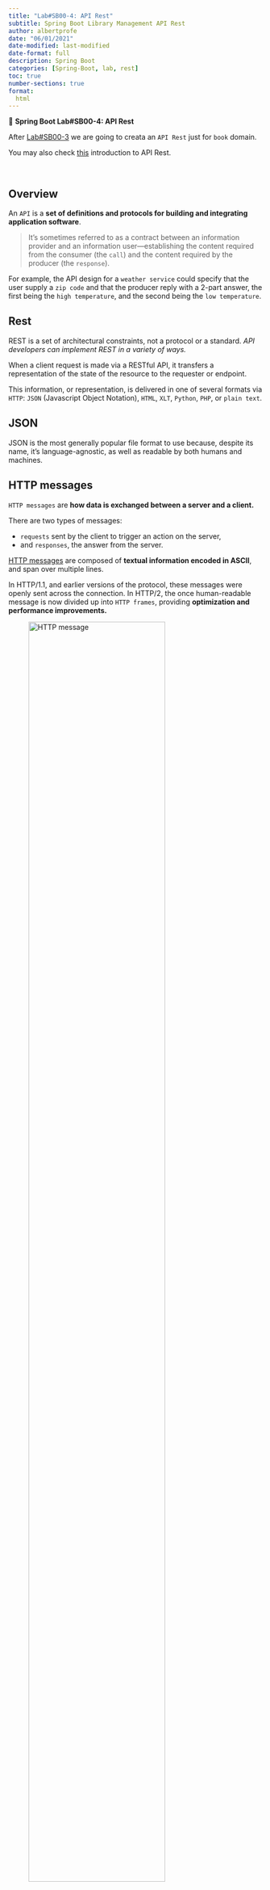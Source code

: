 ```yaml
---
title: "Lab#SB00-4: API Rest"
subtitle: Spring Boot Library Management API Rest
author: albertprofe
date: "06/01/2021"
date-modified: last-modified
date-format: full
description: Spring Boot
categories: [Spring-Boot, lab, rest]
toc: true
number-sections: true
format:
  html
---
```


::: {.labs}
📘 **Spring Boot Lab#SB00-4: API Rest**

After [Lab#SB00-3](/springboot/sblab0-3.qmd) we are going to creata an `API Rest` just for `book` domain.

You may also check [this](/markup/markup-quarto-api-rest.qmd) introduction to API Rest.
:::

</br>

## Overview

An `API` is a **set of definitions and protocols for building and integrating application software**.

> It’s sometimes referred to as a contract between an information provider and an information user—establishing the content required from the consumer (the `call`) and the content required by the producer (the `response`).

::: {.column-margin}
For example, the API design for a `weather service` could specify that the user supply a `zip code` and that the producer reply with a 2-part answer, the first being the `high temperature`, and the second being the `low temperature`.
:::

::: {.callout-note}
## Rest
REST is a set of architectural constraints, not a protocol or a standard. *API developers can implement REST in a variety of ways.*
:::

When a client request is made via a RESTful API, it transfers a representation of the state of the resource to the requester or endpoint.

This information, or representation, is delivered in one of several formats via `HTTP`: `JSON` (Javascript Object Notation), `HTML`, `XLT`, `Python`, `PHP`, or `plain text`. 

::: {.callout-note}
## JSON
JSON is the most generally popular file format to use because, despite its name, it’s language-agnostic, as well as readable by both humans and machines.
:::

## HTTP messages

`HTTP messages` are **how data is exchanged between a server and a client.**

There are two types of messages:

- `requests` sent by the client to trigger an action on the server,
- and `responses`, the answer from the server.

[HTTP messages](https://developer.mozilla.org/en-US/docs/Web/HTTP/Messages){.external} are composed of **textual information encoded in ASCII**, and span over multiple lines. 

::: {.column-margin}
In HTTP/1.1, and earlier versions of the protocol, these messages were openly sent across the connection. In HTTP/2, the once human-readable message is now divided up into `HTTP frames`, providing **optimization and performance improvements.**
:::

![HTTP message](/images/springboot/httpmsg2.png){width="80%"}

HTTP `requests`, and `responses`, share similar structure and are composed of:

1. **A start-line describing the requests to be implemented,** or its status of whether successful or a failure. This start-line is always a single line.
2. **An optional set of HTTP headers specifying the request,** or describing the body included in the message.
3. A blank line indicating all meta-information for the request has been sent.
4. **An optional body containing data associated with the request** (like content of an HTML form), or the document associated with a response. The presence of the body and its size is specified by the start-line and HTTP headers.

## HTTP status messages

- [HTTP status messages](https://www.w3schools.com/tags/ref_httpmessages.asp){.external}

![HTTP status messages poster](/images/springboot/httpstatus.png){width="40%"}

[Source-status-code-poster by Steve Schoger](https://www.steveschoger.com/status-code-poster/){.external}

## Library Management base project


- [Library Management 0.7](https://github.com/AlbertProfe/CifoJava2023/tree/4a2599405941d32bdf5431cde70a8052c845588e/LibraryManagement){.external}

## Folder-tree project

![Library Management](/images/springboot/LibraryManagement-apirest.png){width="40%"}


## API Rest `book`

Reference: 

- [Building a RESTful Web Service](https://spring.io/guides/gs/rest-service/){.external}
- [What is JSON](https://www.w3schools.com/whatis/whatis_json.asp){.external}
- [Library1 Rest Controller Book](https://github.com/AlbertProfe/cifojava2022-3/blob/master/library1/src/main/java/io/company/library/LibraryRestController.java){.external}
- [What is a REST API?](https://www.redhat.com/en/topics/api/what-is-a-rest-api){.external}

::: {.callout-note}
## @RestController Annotation
This **annotation** is used at the class level and allows the class to handle the requests made by the client. The RestController allows to handle all REST APIs such as GET, POST, Delete, and PUT requests. 
:::

We define a REST controller using the `@RestController` and @`RequestMapping `annotations. The controller handles requests related to books under the base path `"/api/book"`.

The `BookRestController` class has a dependency on the `BookService` class, which is automatically injected using the `@Autowired` annotation.

The controller has a `GET` method mapped to the `"/books"` path, which retrieves all the books using the `bookService.getAllBooks()` method and returns them as a `HashMap` with String keys and `Book` values.

::: {.column-margin}
This method can be accessed through a web browser or another client, and it will return the response in a format such as JSON or XML.
:::

```java
package com.example.myFirstSpring.restcontroller;

import com.example.myFirstSpring.model.Book;
import com.example.myFirstSpring.service.BookService;
import org.springframework.beans.factory.annotation.Autowired;
import org.springframework.web.bind.annotation.GetMapping;
import org.springframework.web.bind.annotation.RequestMapping;
import org.springframework.web.bind.annotation.RestController;
import java.util.HashMap;

@RestController
@RequestMapping("/api/book")
public class BookRestController {

    @Autowired
    BookService bookService;

    @GetMapping ("/books")
    public HashMap<String, Book> getAllBooks(){

      return bookService.getAllBooks();


    }
}
```

## Postman

[Postman](https://www.postman.com/){.external} is a p**opular API development tool used by developers to test, design, and document APIs**.

With `Postman`, developers **can send requests to APIs and receive responses**, allowing them to check the functionality of the API and identify any issues that need to be fixed.

Postman also allows developers to create collections of requests and to collaborate with other developers by sharing these collections.

### Install Postman in Linux Mint

``` terminal

$ sudo rm /etc/apt/preferences.d/nosnap.pref
$ sudo apt update
$ sudo apt install snapd
$ sudo snap install postman


```

**endpoint**: `http://localhost:8086/api/book/books`

![Postman](/images/springboot/postman.png){width="40%"}

## Swagger

[Swagger](https://swagger.io/){.external}, on the other hand, **is an open-source framework for designing and documenting APIs.**

With `Swagger`, developers **can create an API specification that defines the endpoints, parameters, and responses of an API.** 

This specification **can then be used to generate documentation, client libraries, and server stubs in multiple programming languages.**

`Swagger` also includes a user interface called Swagger UI, which allows developers to interact with an API and explore its endpoints and responses.

### Add `Swagger` to Spring

Add `Swagger` to project, [swagger web](https://swagger.io/tools/swaggerhub/) and **refactor**:

1. [URL swagger](http://localhost:8080/swagger-ui.html) : 
   
> `http://localhost:8080/swagger-ui.html`
   
2. Java Version and dependencies 

``` c
  <properties>
              <java.version>11</java.version>
  </properties>
```
Dependencies:

``` c
  <!-- https://mvnrepository.com/artifact/io.springfox/springfox-swagger2 -->
    <dependency>
          <groupId>io.springfox</groupId>
          <artifactId>springfox-swagger2</artifactId>
          <version>2.9.2</version>
  </dependency>

  <!-- https://mvnrepository.com/artifact/io.springfox/springfox-swagger-ui -->
  <dependency>
        <groupId>io.springfox</groupId>
        <artifactId>springfox-swagger-ui</artifactId>
        <version>2.9.2</version>
  </dependency>
```

3. Annotation:
   
> @EnableSwagger2 in Main

4. application.properties:

> spring.mvc.pathmatch.matching-strategy=ant-path-matcher

5. java class config:
   
``` java
import org.springframework.context.annotation.Bean;
import org.springframework.context.annotation.Configuration;
import springfox.documentation.builders.PathSelectors;
import springfox.documentation.builders.RequestHandlerSelectors;
import springfox.documentation.spi.DocumentationType;
import springfox.documentation.spring.web.plugins.Docket;
import springfox.documentation.swagger2.annotations.EnableSwagger2;

@EnableSwagger2
@Configuration
public class SpringFoxConfig {

    @Bean
    public Docket api() {
        return new Docket(DocumentationType.SWAGGER_2)
                .select()
                .apis(RequestHandlerSelectors
                .any())
                .paths(PathSelectors
                .any())
                .build();
    }
}
```


## Versions

**endpoint**: `http://localhost:8090/api/book/books`

| Code Version | Commit | Folder-Tree | Screeshoots |
| -- | -- | -- | -- |
| [Library Management Rest 0.0](https://github.com/AlbertProfe/CifoJava2023/tree/de0b6481a5440b6f0b61b36801676bf02409a402/LibraryManagementRest){.external}  | create project pom and refactoring, CRUD: [read](https://github.com/AlbertProfe/CifoJava2023/blob/de0b6481a5440b6f0b61b36801676bf02409a402/LibraryManagementRest/src/main/java/com/example/myFirstSpring/restcontroller/BookRestController.java#L18){.external} all books | [Basic Structure](/images/springboot/LibraryManagementRest-v0.0-project.png){width="60%"} | [localhost:8090/api/book/books](/images/springboot/LibraryManagementRest-v0.0-1.png){width="80%"} |
| [Library Management Rest 0.1](https://github.com/AlbertProfe/CifoJava2023/tree/cdee65c2c0afa44adb8c0a967de22c9a57a993a1/LibraryManagementRest){.external}  | CRUD: delete | - | [localhost:8090/api/book/deleteBook](/images/springboot/LibraryManagementRest-v0.1-1.png){width="80%"} |
| [Library Management Rest 0.2](https://github.com/AlbertProfe/CifoJava2023/tree/b5fcf2a90186f66a58f119dfaf17ee0be0ddb47c/LibraryManagementRest){.external}  | CRUD: create borrow and book | - | [localhost:8090/api/book/books](/images/springboot/LibraryManagementRest-v0.2-1.png){width="80%"} - [localhost:8090/api/user/users](/images/springboot/LibraryManagementRest-v0.2-3.png){width="80%"} - [localhost:8090/api/borrow/createBorrow](/images/springboot/LibraryManagementRest-v0.2-2.png){width="80%"}|







<!--- navLinks -->
<br><br>
<div class=row>
<br>
<div class='column left previous'>
<br>
[{{< fa solid arrow-left >}} Spring Boot: Data](/springboot/boot-concepts-data.qmd)
<br>
</div>
<br>
<div class='column center'>
<br>
[{{< fa solid arrow-up >}} top](#top)
<br>
</div>
<br>
<div class='column right next'>
<br>
[Lab 2: Spring Boot Projects  {{< fa solid arrow-right >}}](/springboot/sblab2.qmd)
<br>
</div>
<br>
</div>
